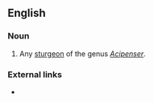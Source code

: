 {{also|Accipenser}}
==English==

===Noun===
{{en-noun}}

# Any [[sturgeon]] of the genus ''[[Acipenser]]''.

===External links===
* {{R:OneLook}}